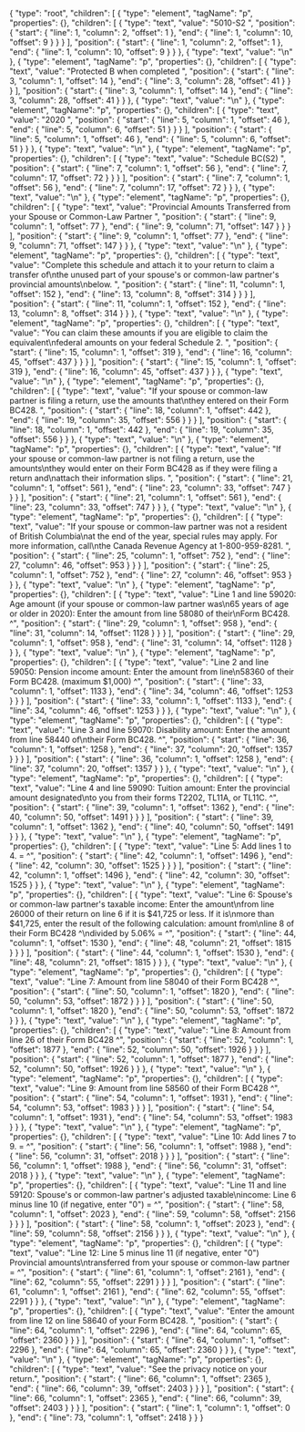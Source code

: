 {
  "type": "root",
  "children": [
    {
      "type": "element",
      "tagName": "p",
      "properties": {},
      "children": [
        {
          "type": "text",
          "value": "5010-S2 ",
          "position": {
            "start": {
              "line": 1,
              "column": 2,
              "offset": 1
            },
            "end": {
              "line": 1,
              "column": 10,
              "offset": 9
            }
          }
        }
      ],
      "position": {
        "start": {
          "line": 1,
          "column": 2,
          "offset": 1
        },
        "end": {
          "line": 1,
          "column": 10,
          "offset": 9
        }
      }
    },
    {
      "type": "text",
      "value": "\n"
    },
    {
      "type": "element",
      "tagName": "p",
      "properties": {},
      "children": [
        {
          "type": "text",
          "value": "Protected B when completed ",
          "position": {
            "start": {
              "line": 3,
              "column": 1,
              "offset": 14
            },
            "end": {
              "line": 3,
              "column": 28,
              "offset": 41
            }
          }
        }
      ],
      "position": {
        "start": {
          "line": 3,
          "column": 1,
          "offset": 14
        },
        "end": {
          "line": 3,
          "column": 28,
          "offset": 41
        }
      }
    },
    {
      "type": "text",
      "value": "\n"
    },
    {
      "type": "element",
      "tagName": "p",
      "properties": {},
      "children": [
        {
          "type": "text",
          "value": "2020 ",
          "position": {
            "start": {
              "line": 5,
              "column": 1,
              "offset": 46
            },
            "end": {
              "line": 5,
              "column": 6,
              "offset": 51
            }
          }
        }
      ],
      "position": {
        "start": {
          "line": 5,
          "column": 1,
          "offset": 46
        },
        "end": {
          "line": 5,
          "column": 6,
          "offset": 51
        }
      }
    },
    {
      "type": "text",
      "value": "\n"
    },
    {
      "type": "element",
      "tagName": "p",
      "properties": {},
      "children": [
        {
          "type": "text",
          "value": "Schedule BC(S2) ",
          "position": {
            "start": {
              "line": 7,
              "column": 1,
              "offset": 56
            },
            "end": {
              "line": 7,
              "column": 17,
              "offset": 72
            }
          }
        }
      ],
      "position": {
        "start": {
          "line": 7,
          "column": 1,
          "offset": 56
        },
        "end": {
          "line": 7,
          "column": 17,
          "offset": 72
        }
      }
    },
    {
      "type": "text",
      "value": "\n"
    },
    {
      "type": "element",
      "tagName": "p",
      "properties": {},
      "children": [
        {
          "type": "text",
          "value": "Provincial Amounts Transferred from your Spouse or Common-Law Partner ",
          "position": {
            "start": {
              "line": 9,
              "column": 1,
              "offset": 77
            },
            "end": {
              "line": 9,
              "column": 71,
              "offset": 147
            }
          }
        }
      ],
      "position": {
        "start": {
          "line": 9,
          "column": 1,
          "offset": 77
        },
        "end": {
          "line": 9,
          "column": 71,
          "offset": 147
        }
      }
    },
    {
      "type": "text",
      "value": "\n"
    },
    {
      "type": "element",
      "tagName": "p",
      "properties": {},
      "children": [
        {
          "type": "text",
          "value": "Complete this schedule and attach it to your return to claim a transfer of\nthe unused part of your spouse's or common-law partner's provincial amounts\nbelow. ",
          "position": {
            "start": {
              "line": 11,
              "column": 1,
              "offset": 152
            },
            "end": {
              "line": 13,
              "column": 8,
              "offset": 314
            }
          }
        }
      ],
      "position": {
        "start": {
          "line": 11,
          "column": 1,
          "offset": 152
        },
        "end": {
          "line": 13,
          "column": 8,
          "offset": 314
        }
      }
    },
    {
      "type": "text",
      "value": "\n"
    },
    {
      "type": "element",
      "tagName": "p",
      "properties": {},
      "children": [
        {
          "type": "text",
          "value": "You can claim these amounts if you are eligible to claim the equivalent\nfederal amounts on your federal Schedule 2. ",
          "position": {
            "start": {
              "line": 15,
              "column": 1,
              "offset": 319
            },
            "end": {
              "line": 16,
              "column": 45,
              "offset": 437
            }
          }
        }
      ],
      "position": {
        "start": {
          "line": 15,
          "column": 1,
          "offset": 319
        },
        "end": {
          "line": 16,
          "column": 45,
          "offset": 437
        }
      }
    },
    {
      "type": "text",
      "value": "\n"
    },
    {
      "type": "element",
      "tagName": "p",
      "properties": {},
      "children": [
        {
          "type": "text",
          "value": "If your spouse or common-law partner is filing a return, use the amounts that\nthey entered on their Form BC428. ",
          "position": {
            "start": {
              "line": 18,
              "column": 1,
              "offset": 442
            },
            "end": {
              "line": 19,
              "column": 35,
              "offset": 556
            }
          }
        }
      ],
      "position": {
        "start": {
          "line": 18,
          "column": 1,
          "offset": 442
        },
        "end": {
          "line": 19,
          "column": 35,
          "offset": 556
        }
      }
    },
    {
      "type": "text",
      "value": "\n"
    },
    {
      "type": "element",
      "tagName": "p",
      "properties": {},
      "children": [
        {
          "type": "text",
          "value": "If your spouse or common-law partner is not filing a return, use the amounts\nthey would enter on their Form BC428 as if they were filing a return and\nattach their information slips. ",
          "position": {
            "start": {
              "line": 21,
              "column": 1,
              "offset": 561
            },
            "end": {
              "line": 23,
              "column": 33,
              "offset": 747
            }
          }
        }
      ],
      "position": {
        "start": {
          "line": 21,
          "column": 1,
          "offset": 561
        },
        "end": {
          "line": 23,
          "column": 33,
          "offset": 747
        }
      }
    },
    {
      "type": "text",
      "value": "\n"
    },
    {
      "type": "element",
      "tagName": "p",
      "properties": {},
      "children": [
        {
          "type": "text",
          "value": "If your spouse or common-law partner was not a resident of British Columbia\nat the end of the year, special rules may apply. For more information, call\nthe Canada Revenue Agency at 1-800-959-8281. ",
          "position": {
            "start": {
              "line": 25,
              "column": 1,
              "offset": 752
            },
            "end": {
              "line": 27,
              "column": 46,
              "offset": 953
            }
          }
        }
      ],
      "position": {
        "start": {
          "line": 25,
          "column": 1,
          "offset": 752
        },
        "end": {
          "line": 27,
          "column": 46,
          "offset": 953
        }
      }
    },
    {
      "type": "text",
      "value": "\n"
    },
    {
      "type": "element",
      "tagName": "p",
      "properties": {},
      "children": [
        {
          "type": "text",
          "value": "Line 1 and line 59020: Age amount (if your spouse or common-law partner was\n65 years of age or older in 2020): Enter the amount from line 58080 of their\nForm BC428. ^",
          "position": {
            "start": {
              "line": 29,
              "column": 1,
              "offset": 958
            },
            "end": {
              "line": 31,
              "column": 14,
              "offset": 1128
            }
          }
        }
      ],
      "position": {
        "start": {
          "line": 29,
          "column": 1,
          "offset": 958
        },
        "end": {
          "line": 31,
          "column": 14,
          "offset": 1128
        }
      }
    },
    {
      "type": "text",
      "value": "\n"
    },
    {
      "type": "element",
      "tagName": "p",
      "properties": {},
      "children": [
        {
          "type": "text",
          "value": "Line 2 and line 59050: Pension income amount: Enter the amount from line\n58360 of their Form BC428. (maximum $1,000) ^",
          "position": {
            "start": {
              "line": 33,
              "column": 1,
              "offset": 1133
            },
            "end": {
              "line": 34,
              "column": 46,
              "offset": 1253
            }
          }
        }
      ],
      "position": {
        "start": {
          "line": 33,
          "column": 1,
          "offset": 1133
        },
        "end": {
          "line": 34,
          "column": 46,
          "offset": 1253
        }
      }
    },
    {
      "type": "text",
      "value": "\n"
    },
    {
      "type": "element",
      "tagName": "p",
      "properties": {},
      "children": [
        {
          "type": "text",
          "value": "Line 3 and line 59070: Disability amount: Enter the amount from line 58440 of\ntheir Form BC428. ^",
          "position": {
            "start": {
              "line": 36,
              "column": 1,
              "offset": 1258
            },
            "end": {
              "line": 37,
              "column": 20,
              "offset": 1357
            }
          }
        }
      ],
      "position": {
        "start": {
          "line": 36,
          "column": 1,
          "offset": 1258
        },
        "end": {
          "line": 37,
          "column": 20,
          "offset": 1357
        }
      }
    },
    {
      "type": "text",
      "value": "\n"
    },
    {
      "type": "element",
      "tagName": "p",
      "properties": {},
      "children": [
        {
          "type": "text",
          "value": "Line 4 and line 59090: Tuition amount: Enter the provincial amount designated\nto you from their forms T2202, TL11A, or TL11C. ^",
          "position": {
            "start": {
              "line": 39,
              "column": 1,
              "offset": 1362
            },
            "end": {
              "line": 40,
              "column": 50,
              "offset": 1491
            }
          }
        }
      ],
      "position": {
        "start": {
          "line": 39,
          "column": 1,
          "offset": 1362
        },
        "end": {
          "line": 40,
          "column": 50,
          "offset": 1491
        }
      }
    },
    {
      "type": "text",
      "value": "\n"
    },
    {
      "type": "element",
      "tagName": "p",
      "properties": {},
      "children": [
        {
          "type": "text",
          "value": "Line 5: Add lines 1 to 4. = ^",
          "position": {
            "start": {
              "line": 42,
              "column": 1,
              "offset": 1496
            },
            "end": {
              "line": 42,
              "column": 30,
              "offset": 1525
            }
          }
        }
      ],
      "position": {
        "start": {
          "line": 42,
          "column": 1,
          "offset": 1496
        },
        "end": {
          "line": 42,
          "column": 30,
          "offset": 1525
        }
      }
    },
    {
      "type": "text",
      "value": "\n"
    },
    {
      "type": "element",
      "tagName": "p",
      "properties": {},
      "children": [
        {
          "type": "text",
          "value": "Line 6: Spouse's or common-law partner's taxable income: Enter the amount\nfrom line 26000 of their return on line 6 if it is $41,725 or less. If it is\nmore than $41,725, enter the result of the following calculation: amount from\nline 8 of their Form BC428 ^\ndivided by 5.06% = ^",
          "position": {
            "start": {
              "line": 44,
              "column": 1,
              "offset": 1530
            },
            "end": {
              "line": 48,
              "column": 21,
              "offset": 1815
            }
          }
        }
      ],
      "position": {
        "start": {
          "line": 44,
          "column": 1,
          "offset": 1530
        },
        "end": {
          "line": 48,
          "column": 21,
          "offset": 1815
        }
      }
    },
    {
      "type": "text",
      "value": "\n"
    },
    {
      "type": "element",
      "tagName": "p",
      "properties": {},
      "children": [
        {
          "type": "text",
          "value": "Line 7: Amount from line 58040 of their Form BC428 ^",
          "position": {
            "start": {
              "line": 50,
              "column": 1,
              "offset": 1820
            },
            "end": {
              "line": 50,
              "column": 53,
              "offset": 1872
            }
          }
        }
      ],
      "position": {
        "start": {
          "line": 50,
          "column": 1,
          "offset": 1820
        },
        "end": {
          "line": 50,
          "column": 53,
          "offset": 1872
        }
      }
    },
    {
      "type": "text",
      "value": "\n"
    },
    {
      "type": "element",
      "tagName": "p",
      "properties": {},
      "children": [
        {
          "type": "text",
          "value": "Line 8: Amount from line 26 of their Form BC428 ^",
          "position": {
            "start": {
              "line": 52,
              "column": 1,
              "offset": 1877
            },
            "end": {
              "line": 52,
              "column": 50,
              "offset": 1926
            }
          }
        }
      ],
      "position": {
        "start": {
          "line": 52,
          "column": 1,
          "offset": 1877
        },
        "end": {
          "line": 52,
          "column": 50,
          "offset": 1926
        }
      }
    },
    {
      "type": "text",
      "value": "\n"
    },
    {
      "type": "element",
      "tagName": "p",
      "properties": {},
      "children": [
        {
          "type": "text",
          "value": "Line 9: Amount from line 58560 of their Form BC428 ^",
          "position": {
            "start": {
              "line": 54,
              "column": 1,
              "offset": 1931
            },
            "end": {
              "line": 54,
              "column": 53,
              "offset": 1983
            }
          }
        }
      ],
      "position": {
        "start": {
          "line": 54,
          "column": 1,
          "offset": 1931
        },
        "end": {
          "line": 54,
          "column": 53,
          "offset": 1983
        }
      }
    },
    {
      "type": "text",
      "value": "\n"
    },
    {
      "type": "element",
      "tagName": "p",
      "properties": {},
      "children": [
        {
          "type": "text",
          "value": "Line 10: Add lines 7 to 9. = ^",
          "position": {
            "start": {
              "line": 56,
              "column": 1,
              "offset": 1988
            },
            "end": {
              "line": 56,
              "column": 31,
              "offset": 2018
            }
          }
        }
      ],
      "position": {
        "start": {
          "line": 56,
          "column": 1,
          "offset": 1988
        },
        "end": {
          "line": 56,
          "column": 31,
          "offset": 2018
        }
      }
    },
    {
      "type": "text",
      "value": "\n"
    },
    {
      "type": "element",
      "tagName": "p",
      "properties": {},
      "children": [
        {
          "type": "text",
          "value": "Line 11 and line 59120: Spouse's or common-law partner's adjusted taxable\nincome: Line 6 minus line 10 (if negative, enter \"0\") = ^",
          "position": {
            "start": {
              "line": 58,
              "column": 1,
              "offset": 2023
            },
            "end": {
              "line": 59,
              "column": 58,
              "offset": 2156
            }
          }
        }
      ],
      "position": {
        "start": {
          "line": 58,
          "column": 1,
          "offset": 2023
        },
        "end": {
          "line": 59,
          "column": 58,
          "offset": 2156
        }
      }
    },
    {
      "type": "text",
      "value": "\n"
    },
    {
      "type": "element",
      "tagName": "p",
      "properties": {},
      "children": [
        {
          "type": "text",
          "value": "Line 12: Line 5 minus line 11 (if negative, enter \"0\") Provincial amounts\ntransferred from your spouse or common-law partner = ^",
          "position": {
            "start": {
              "line": 61,
              "column": 1,
              "offset": 2161
            },
            "end": {
              "line": 62,
              "column": 55,
              "offset": 2291
            }
          }
        }
      ],
      "position": {
        "start": {
          "line": 61,
          "column": 1,
          "offset": 2161
        },
        "end": {
          "line": 62,
          "column": 55,
          "offset": 2291
        }
      }
    },
    {
      "type": "text",
      "value": "\n"
    },
    {
      "type": "element",
      "tagName": "p",
      "properties": {},
      "children": [
        {
          "type": "text",
          "value": "Enter the amount from line 12 on line 58640 of your Form BC428. ",
          "position": {
            "start": {
              "line": 64,
              "column": 1,
              "offset": 2296
            },
            "end": {
              "line": 64,
              "column": 65,
              "offset": 2360
            }
          }
        }
      ],
      "position": {
        "start": {
          "line": 64,
          "column": 1,
          "offset": 2296
        },
        "end": {
          "line": 64,
          "column": 65,
          "offset": 2360
        }
      }
    },
    {
      "type": "text",
      "value": "\n"
    },
    {
      "type": "element",
      "tagName": "p",
      "properties": {},
      "children": [
        {
          "type": "text",
          "value": "See the privacy notice on your return.",
          "position": {
            "start": {
              "line": 66,
              "column": 1,
              "offset": 2365
            },
            "end": {
              "line": 66,
              "column": 39,
              "offset": 2403
            }
          }
        }
      ],
      "position": {
        "start": {
          "line": 66,
          "column": 1,
          "offset": 2365
        },
        "end": {
          "line": 66,
          "column": 39,
          "offset": 2403
        }
      }
    }
  ],
  "position": {
    "start": {
      "line": 1,
      "column": 1,
      "offset": 0
    },
    "end": {
      "line": 73,
      "column": 1,
      "offset": 2418
    }
  }
}

